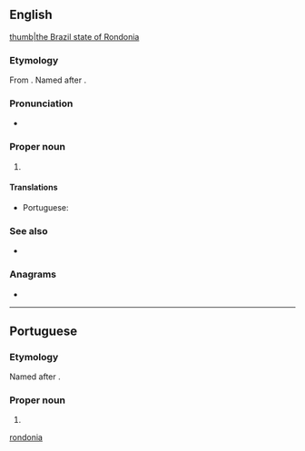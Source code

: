 ==English==
{{wikipedia}}
[[file:Brazil State Rondonia.svg|thumb|the Brazil state of Rondonia]]

===Etymology===
From {{etyl|pt|en}} {{m|pt|Rondônia}}. Named after {{w|Cândido Rondon}}.

===Pronunciation===
* {{IPA|/ɹɒnˈdəʊnɪə/|lang=en}}

===Proper noun===
{{en-proper noun}}

# {{place:Brazil/state|en|capital=Porto Velho|region=North Region}}

====Translations====
{{trans-top|state in north-western Brazil}}
* Portuguese: {{t+|pt|Rondônia|m-f}}
{{trans-mid}}
{{trans-bottom}}

===See also===
* {{pedialite}}

===Anagrams===
* {{anagrams|en|nonradio}}

[[Category:English terms spelled with Ô|rondonia]]

----

==Portuguese==
===Etymology===
Named after {{w|Cândido Rondon}}.

===Proper noun===
{{pt-proper noun|m-f}}

# {{place:Brazil/state|pt|capital=Porto Velho|region=North Region}}